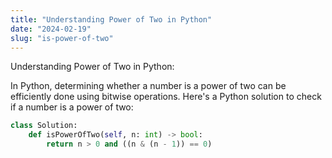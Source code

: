 ```yaml
---
title: "Understanding Power of Two in Python"
date: "2024-02-19"
slug: "is-power-of-two"
---
```


Understanding Power of Two in Python:

In Python, determining whether a number is a power of two can be efficiently done using bitwise operations. Here's a Python solution to check if a number is a power of two:

```python
class Solution:
    def isPowerOfTwo(self, n: int) -> bool:
        return n > 0 and ((n & (n - 1)) == 0)
```
